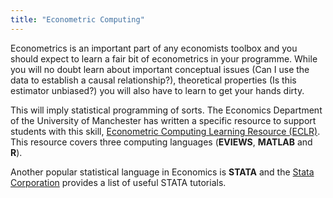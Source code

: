 ```yaml
---
title: "Econometric Computing"
---
```


Econometrics is an important part of any economists toolbox and you should expect to learn a fair bit of econometrics in your programme. While you will no doubt learn about important conceptual issues (Can I use the data to establish a causal relationship?), theoretical properties (Is this estimator unbiased?) you will also have to learn to get your hands dirty. 

This will imply statistical programming of sorts. The Economics Department of the University of Manchester has written a specific resource to support students with this skill, [Econometric Computing Learning Resource (ECLR)](http://eclr.humanities.manchester.ac.uk/index.php/Main_Page). This resource covers three computing languages (**EVIEWS**, **MATLAB** and **R**).

Another popular statistical language in Economics is **STATA** and the [Stata Corporation](https://www.stata.com/links/resources-for-learning-stata/) provides a list of useful STATA tutorials.


